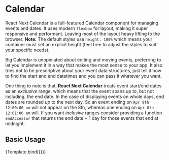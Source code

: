 

<Meta title="Core/Basic usage" component={Calendar} />


# Calendar

React Next Calendar is a full-featured Calendar component for managing events
and dates. It uses modern `flexbox` for layout, making it super responsive and
performant. Leaving most of the layout heavy lifting to the browser.
**Note:** The default styles use `height: 100%` which means your container
must set an explicit height (feel free to adjust the styles to suit your
specific needs).

Big Calendar is unopiniated about editing and moving events, preferring to let
you implement it in a way that makes the most sense to your app. It also tries
not to be prescriptive about your event data structures, just tell it how to
find the start and end datetimes and you can pass it whatever you want.

One thing to note is that, **React Next Calendar** treats event start/end dates
as an _exclusive_ range. which means that the event spans up to, but not
including, the end date. In the case of displaying events on whole days, end
dates are rounded _up_ to the next day. So an event ending on
`Apr 8th 12:00:00 am` will not appear on the 8th, whereas one ending on
`Apr 8th 12:01:00 am` will. If you want _inclusive_ ranges consider providing
a function `endAccessor` that returns the end date + 1 day for those events
that end at midnight.

## Basic Usage

<Canvas>
  <Story
    name="Basic usage"
    argTypes={{
      events: { table: { disable: true } },
      onSelectEvent: { table: { disable: true } },
      selectable: {
        description: 'Allows mouse selection of ranges of dates/times',
        defaultValue: false,
        table: {
          defaultValue: {
            summary: 'false',
          },
        },
        control: { type: 'boolean' },
      },
      popup: {
        description:
          'Show truncated events in an overlay when you click the "+_x_ more" link',
        defaultValue: true,
        table: {
          defaultValue: {
            summary: 'true',
          },
        },
        control: { type: 'boolean' },
      },
      toolbar: {
        description: 'Determines whether the toolbar is displayed',
        defaultValue: true,
        table: {
          defaultValue: {
            summary: 'true',
          },
        },
        control: { type: 'boolean' },
      },
      showMultiDayTimes: {
        description:
          'Support to show multi-day events with specific start and end times in the main time grid (rather than in the all day header)',
        defaultValue: false,
        table: {
          defaultValue: {
            summary: 'false',
          },
        },
        control: { type: 'boolean' },
      },
      rtl: {
        description:
          'Support to show multi-day events with specific start and end times in the main time grid (rather than in the all day header)',
        defaultValue: false,
        table: {
          defaultValue: {
            summary: 'false',
          },
        },
        control: { type: 'boolean' },
      },
      step: {
        description:
          'Determines the selectable time increments in week and day views, in minutes',
        defaultValue: 30,
        table: {
          defaultValue: {
            summary: 30,
          },
        },
        control: { type: 'number', min: 1, max: 720 },
      },
      timeslots: {
        description:
          'The number of slots per "section" in the time grid views. Adjust with `step` to change the default of 1 hour long groups, with 30 minute slots',
        defaultValue: 2,
        table: {
          defaultValue: {
            summary: 2,
          },
        },
        control: { type: 'number', min: 1, max: 720 },
      },
      dayLayoutAlgorithm: {
        name: 'dayLayoutAlgorithm',
        description: 'A day event layout(arrangement) algorithm',
        type: { name: 'enum' },
        defaultValue: 'overlap',
        table: {
          defaultValue: {
            summary: 'overlap',
          },
        },
        control: {
          type: 'select',
          options: { Overlap: 'overlap', 'Without overlap': 'no-overlap' },
        },
      },
      culture: {
        description: 'Specify a specific culture code for the Calendar',
        defaultValue: 'en',
        control: { type: 'text' },
      },
    }}
    args={{
      popup: true,
      events: demoEvents,
      onSelectEvent: action('event selected'),
    }}
  >
    {Template.bind({})}
  </Story>
</Canvas>
